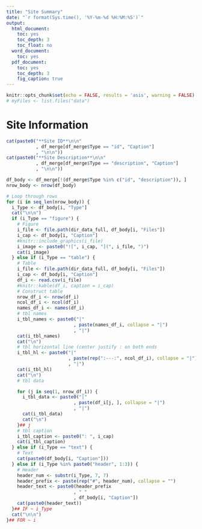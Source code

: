 ```yaml
---
title: "Site Summary"
date: "`r format(Sys.time(), '%Y-%m-%d %H:%M:%S')`"
output:
  html_document:
    toc: yes
    toc_depth: 3
    toc_float: no
  word_document:
    toc: yes
  pdf_document:
    toc: yes
    toc_depth: 3
    fig_caption: true
---
```


```r
knitr::opts_chunk$set(echo = FALSE, results = 'asis', warning = FALSE)
# myFiles <- list.files("data")

```

# Site Information
```r
cat(paste0("**Site ID**\n\n"
           , df_merge[df_merge$Type == "id", "Caption"]
           , "\n\n"))
cat(paste0("**Site Description**\n\n"
           , df_merge[df_merge$Type == "description", "Caption"]
           , "\n\n"))
```

```r
df_body <- df_merge[!(df_merge$Type %in% c("id", "description")), ]
nrow_body <- nrow(df_body)

# Loop through rows
for (i in seq_len(nrow_body)) {
  i_Type <- df_body[i, "Type"]
  cat("\n\n")
  if (i_Type == "figure") {
    # Figure
    i_file <- file.path(dir_data_full, df_body[i, "Files"])
    i_cap <- df_body[i, "Caption"]
    #knitr::include_graphics(i_file)
    i_image <- paste0("![", i_cap, "](", i_file, ")")
    cat(i_image)
  } else if (i_Type == "table") {
    # Table
    i_file <- file.path(dir_data_full, df_body[i, "Files"])
    i_cap <- df_body[i, "Caption"]
    df_i <- read.csv(i_file)
    #knitr::kable(df_i, caption = i_cap)
    # Construct table
    nrow_df_i <- nrow(df_i)
    ncol_df_i <- ncol(df_i)
    names_df_i <- names(df_i)
    # tbl names
    i_tbl_names <- paste0("|"
                         , paste(names_df_i, collapse = "|")
                         , "|")
    cat(i_tbl_names)
    cat("\n")
    # tbl horizontal line (center justify : on both ends
    i_tbl_hl <- paste0("|"
                       , paste(rep(":---:", ncol_df_i), collapse = "|")
                       , "|")
    cat(i_tbl_hl)
    cat("\n")
    # tbl data

    for (j in seq(1, nrow_df_i)) {
      i_tbl_data <- paste0("|"
                         , paste(df_i[j, ], collapse = "|")
                         , "|")
      cat(i_tbl_data)
      cat("\n")
    }## j
    # tbl caption
    i_tbl_caption <- paste0(": ", i_cap)
    cat(i_tbl_caption)
  } else if (i_Type == "text") {
    # Text
    cat(paste0(df_body[i, "Caption"]))
  } else if (i_Type %in% paste0("header", 1:3)) {
    # Header
    header_num <- substr(i_Type, 7, 7)
    header_prefix <- paste(rep("#", header_num), collapse = "")
    header_text <- paste0(header_prefix
                         , " "
                         , df_body[i, "Caption"])
    cat(paste0(header_text))
  }## IF ~ i_Type
  cat("\n\n")
}## FOR ~ i
```
